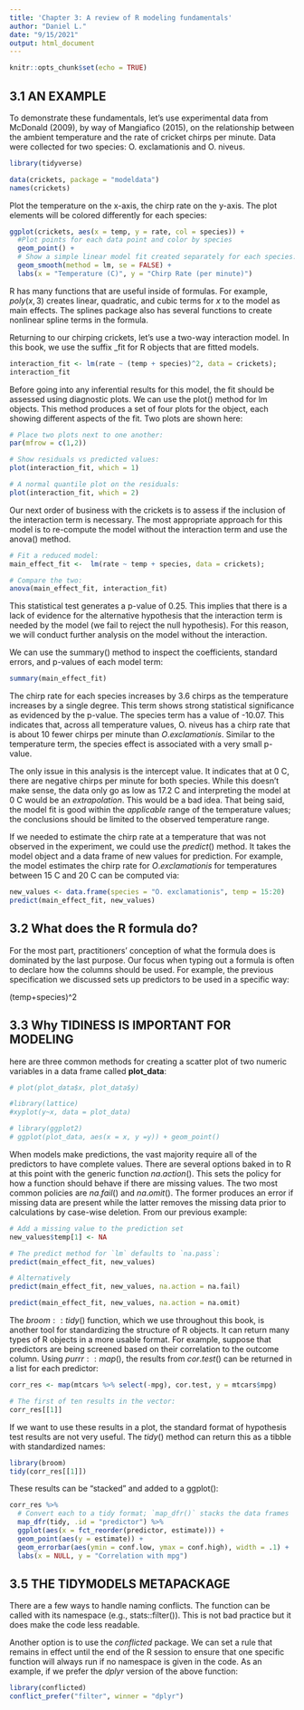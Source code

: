 ```yaml
---
title: 'Chapter 3: A review of R modeling fundamentals'
author: "Daniel L."
date: "9/15/2021"
output: html_document
---
```


```r
knitr::opts_chunk$set(echo = TRUE)
```

## 3.1 AN EXAMPLE

To demonstrate these fundamentals, let’s use experimental data from McDonald (2009), by way of Mangiafico (2015), on the relationship between the ambient temperature and the rate of cricket chirps per minute. Data were collected for two species: O. exclamationis and O. niveus.

```r
library(tidyverse)

data(crickets, package = "modeldata")
names(crickets)
```

Plot the temperature on the x-axis, the chirp rate on the y-axis. The plot elements will be colored differently for each species:

```r
ggplot(crickets, aes(x = temp, y = rate, col = species)) + 
  #Plot points for each data point and color by species
  geom_point() + 
  # Show a simple linear model fit created separately for each species:
  geom_smooth(method = lm, se = FALSE) +
  labs(x = "Temperature (C)", y = "Chirp Rate (per minute)")
```

R has many functions that are useful inside of formulas. For example, $poly(x, 3)$ creates linear, quadratic, and cubic terms for $x$ to the model as main effects. The splines package also has several functions to create nonlinear spline terms in the formula.

Returning to our chirping crickets, let’s use a two-way interaction model. In this book, we use the suffix _fit for R objects that are fitted models.

```r
interaction_fit <- lm(rate ~ (temp + species)^2, data = crickets);
interaction_fit
```

Before going into any inferential results for this model, the fit should be assessed using diagnostic plots. We can use the plot() method for lm objects. This method produces a set of four plots for the object, each showing different aspects of the fit. Two plots are shown here:

```r
# Place two plots next to one another:
par(mfrow = c(1,2))

# Show residuals vs predicted values:
plot(interaction_fit, which = 1)

# A normal quantile plot on the residuals:
plot(interaction_fit, which = 2)
```

Our next order of business with the crickets is to assess if the inclusion of the interaction term is necessary. The most appropriate approach for this model is to re-compute the model without the interaction term and use the anova() method.

```r
# Fit a reduced model:
main_effect_fit <-  lm(rate ~ temp + species, data = crickets);

# Compare the two:
anova(main_effect_fit, interaction_fit)
```
This statistical test generates a p-value of 0.25. This implies that there is a lack of evidence for the alternative hypothesis that the interaction term is needed by the model (we fail to reject the null hypothesis). For this reason, we will conduct further analysis on the model without the interaction.

We can use the summary() method to inspect the coefficients, standard errors, and p-values of each model term:

```r
summary(main_effect_fit)
```

The chirp rate for each species increases by 3.6 chirps as the temperature increases by a single degree. This term shows strong statistical significance as evidenced by the p-value. The species term has a value of -10.07. This indicates that, across all temperature values, O. niveus has a chirp rate that is about 10 fewer chirps per minute than $O. exclamationis$. Similar to the temperature term, the species effect is associated with a very small p-value.

The only issue in this analysis is the intercept value. It indicates that at 0 C, there are negative chirps per minute for both species. While this doesn’t make sense, the data only go as low as 17.2 C and interpreting the model at 0 C would be an $extrapolation$. This would be a bad idea. That being said, the model fit is good within the $applicable$ range of the temperature values; the conclusions should be limited to the observed temperature range.

If we needed to estimate the chirp rate at a temperature that was not observed in the experiment, we could use the $predict()$ method. It takes the model object and a data frame of new values for prediction. For example, the model estimates the chirp rate for $O. exclamationis$ for temperatures between 15 C and 20 C can be computed via:


```r
new_values <- data.frame(species = "O. exclamationis", temp = 15:20)
predict(main_effect_fit, new_values)
```

## 3.2 What does the R formula do?

For the most part, practitioners’ conception of what the formula does is dominated by the last purpose. Our focus when typing out a formula is often to declare how the columns should be used. For example, the previous specification we discussed sets up predictors to be used in a specific way:


(temp+species)^2

## 3.3 Why TIDINESS IS IMPORTANT FOR MODELING

here are three common methods for creating a scatter plot of two numeric variables in a data frame called $\textbf{plot_data}$:

```r
# plot(plot_data$x, plot_data$y)

#library(lattice)
#xyplot(y~x, data = plot_data)

# library(ggplot2)
# ggplot(plot_data, aes(x = x, y =y)) + geom_point()
```

When models make predictions, the vast majority require all of the predictors to have complete values. There are several options baked in to R at this point with the generic function $na.action()$. This sets the policy for how a function should behave if there are missing values. The two most common policies are $na.fail()$ and $na.omit()$. The former produces an error if missing data are present while the latter removes the missing data prior to calculations by case-wise deletion. From our previous example:

```r
# Add a missing value to the prediction set
new_values$temp[1] <- NA
```

```r
# The predict method for `lm` defaults to `na.pass`:
predict(main_effect_fit, new_values)
```

```r
# Alternatively 
predict(main_effect_fit, new_values, na.action = na.fail)
```

```r
predict(main_effect_fit, new_values, na.action = na.omit)
```

The $broom::tidy()$ function, which we use throughout this book, is another tool for standardizing the structure of R objects. It can return many types of R objects in a more usable format. For example, suppose that predictors are being screened based on their correlation to the outcome column. Using $purrr::map()$, the results from $cor.test()$ can be returned in a list for each predictor:
```r
corr_res <- map(mtcars %>% select(-mpg), cor.test, y = mtcars$mpg)

# The first of ten results in the vector: 
corr_res[[1]]
```

If we want to use these results in a plot, the standard format of hypothesis test results are not very useful. The $tidy()$ method can return this as a tibble with standardized names:

```r
library(broom)
tidy(corr_res[[1]])
```


These results can be “stacked” and added to a ggplot():

```r
corr_res %>% 
  # Convert each to a tidy format; `map_dfr()` stacks the data frames 
  map_dfr(tidy, .id = "predictor") %>% 
  ggplot(aes(x = fct_reorder(predictor, estimate))) +
  geom_point(aes(y = estimate)) +
  geom_errorbar(aes(ymin = conf.low, ymax = conf.high), width = .1) +
  labs(x = NULL, y = "Correlation with mpg")
```

## 3.5 THE TIDYMODELS METAPACKAGE

There are a few ways to handle naming conflicts. The function can be called with its namespace (e.g., stats::filter()). This is not bad practice but it does make the code less readable.

Another option is to use the $conflicted$ package. We can set a rule that remains in effect until the end of the R session to ensure that one specific function will always run if no namespace is given in the code. As an example, if we prefer the $dplyr$ version of the above function:

```r
library(conflicted)
conflict_prefer("filter", winner = "dplyr")
```



